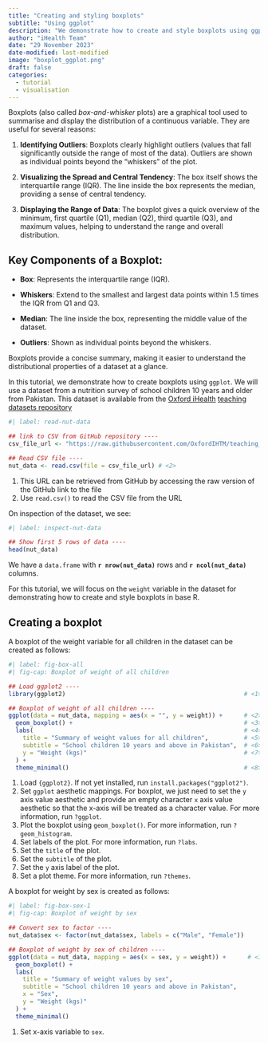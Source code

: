 ```yaml
---
title: "Creating and styling boxplots"
subtitle: "Using ggplot"
description: "We demonstrate how to create and style boxplots using ggplot"
author: "iHealth Team"
date: "29 November 2023"
date-modified: last-modified
image: "boxplot_ggplot.png"
draft: false
categories:
  - tutorial
  - visualisation
---
```


Boxplots (also called *box-and-whisker* plots) are a graphical tool used to summarise and display the distribution of a continuous variable. They are useful for several reasons:

1. **Identifying Outliers**: Boxplots clearly highlight outliers (values that fall significantly outside the range of most of the data). Outliers are shown as individual points beyond the "whiskers" of the plot.

2. **Visualizing the Spread and Central Tendency**: The box itself shows the interquartile range (IQR). The line inside the box represents the median, providing a sense of central tendency.

3. **Displaying the Range of Data**: The boxplot gives a quick overview of the minimum, first quartile (Q1), median (Q2), third quartile (Q3), and maximum values, helping to understand the range and overall distribution.

## Key Components of a Boxplot:

* **Box**: Represents the interquartile range (IQR).

* **Whiskers**: Extend to the smallest and largest data points within 1.5 times the IQR from Q1 and Q3.

* **Median**: The line inside the box, representing the middle value of the dataset.

* **Outliers**: Shown as individual points beyond the whiskers.

Boxplots provide a concise summary, making it easier to understand the distributional properties of a dataset at a glance.

In this tutorial, we demonstrate how to create boxplots using `ggplot`. We will use a dataset from a nutrition survey of school children 10 years and older from Pakistan. This dataset is available from the [Oxford iHealth](https://oxford-ihtm.io) [teaching datasets repository](https://github.com/OxfordIHTM/teaching_datasets)

```r
#| label: read-nut-data

## link to CSV from GitHub repository ----
csv_file_url <- "https://raw.githubusercontent.com/OxfordIHTM/teaching_datasets/refs/heads/main/school_nutrition.csv" # <1>

## Read CSV file ----
nut_data <- read.csv(file = csv_file_url) # <2>
```

1. This URL can be retrieved from GitHub by accessing the raw version of the GitHub link to the file
2. Use `read.csv()` to read the CSV file from the URL

On inspection of the dataset, we see:

```r
#| label: inspect-nut-data

## Show first 5 rows of data ----
head(nut_data)
```

We have a `data.frame` with **`r nrow(nut_data)`** rows and **`r ncol(nut_data)`** columns.

For this tutorial, we will focus on the `weight` variable in the dataset for demonstrating how to create and style boxplots in base R.

## Creating a boxplot {#sec-create-boxplot}

A boxplot of the weight variable for all children in the dataset can be created as follows:

```r
#| label: fig-box-all
#| fig-cap: Boxplot of weight of all children 

## Load ggplot2 ----
library(ggplot2)                                                  # <1>

## Boxplot of weight of all children ----
ggplot(data = nut_data, mapping = aes(x = "", y = weight)) +      # <2>
  geom_boxplot() +                                                # <3> 
  labs(                                                           # <4>
    title = "Summary of weight values for all children",          # <5>
    subtitle = "School children 10 years and above in Pakistan",  # <6>
    y = "Weight (kgs)"                                            # <7>
  ) +
  theme_minimal()                                                 # <8>
```

1. Load `{ggplot2}`. If not yet installed, run `install.packages("ggplot2")`.
2. Set `ggplot` aesthetic mappings. For boxplot, we just need to set the `y` axis value aesthetic and provide an empty character `x` axis value aesthetic so that the x-axis will be treated as a character value. For more information, run `?ggplot`.
3. Plot the boxplot using `geom_boxplot()`. For more information, run `?geom_histogram`.
4. Set labels of the plot. For more information, run `?labs`.
5. Set the `title` of the plot.
6. Set the `subtitle` of the plot.
7. Set the `y` axis label of the plot.
8. Set a plot theme. For more information, run `?themes`.

A boxplot for weight by sex is created as follows:

```r
#| label: fig-box-sex-1
#| fig-cap: Boxplot of weight by sex

## Convert sex to factor ----
nut_data$sex <- factor(nut_data$sex, labels = c("Male", "Female"))

## Boxplot of weight by sex of children ----
ggplot(data = nut_data, mapping = aes(x = sex, y = weight)) +      # <1>
  geom_boxplot() +
  labs(
    title = "Summary of weight values by sex",
    subtitle = "School children 10 years and above in Pakistan",
    x = "Sex",
    y = "Weight (kgs)"
  ) +
  theme_minimal()
```

1. Set x-axis variable to `sex`.
